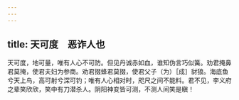 ```yaml
---
---
---
```

title: 天可度　恶诈人也
---



天可度，地可量，唯有人心不可防。但见丹诚赤如血，谁知伪言巧似簧。劝君掩鼻君莫掩，使君夫妇为参商。劝君掇蜂君莫掇，使君父子（为）［成］豺狼。海底鱼兮天上鸟，高可射兮深可钓；唯有人心相对时，咫尺之间不能料。君不见，李义府之辈笑欣欣，笑中有刀潜杀人。阴阳神变皆可测，不测人间笑是瞋！